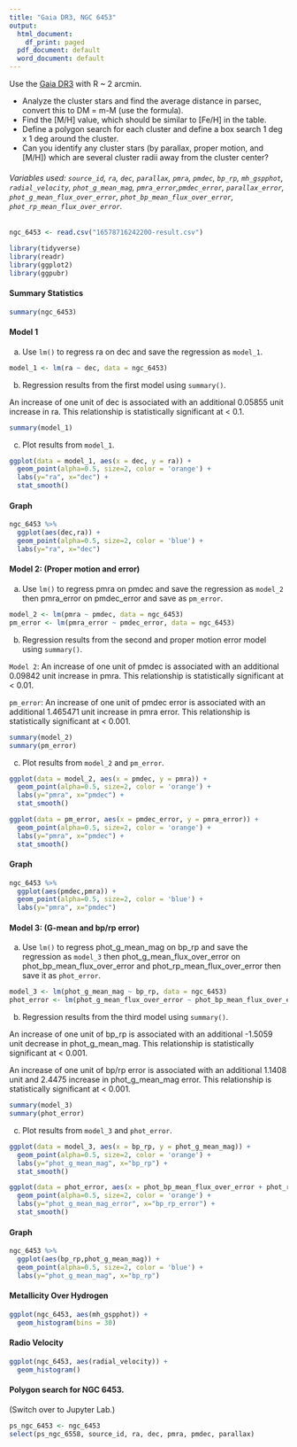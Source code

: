 ```yaml
---
title: "Gaia DR3, NGC 6453"
output:
  html_document:
    df_print: paged
  pdf_document: default
  word_document: default
---
```


Use the [Gaia DR3](https://www.cosmos.esa.int/web/gaia-users/archive/programmatic-access) with R ~ 2 arcmin.

* Analyze the cluster stars and find the average distance in parsec, convert this to DM = m-M (use the formula). 
* Find the [M/H] value, which should be similar to [Fe/H] in the table.  
* Define a polygon search for each cluster and define a box search 1 deg x 1 deg around the cluster. 
* Can you identify any cluster stars (by parallax, proper motion, and [M/H]) which are several cluster radii away from the cluster center?

###### Variables used: `source_id`, `ra`, `dec`, `parallax`, `pmra`, `pmdec`, `bp_rp`, `mh_gspphot`, `radial_velocity`, `phot_g_mean_mag`, `pmra_error`,`pmdec_error`, `parallax_error`, `phot_g_mean_flux_over_error`, `phot_bp_mean_flux_over_error`, `phot_rp_mean_flux_over_error`.



```r
ngc_6453 <- read.csv("1657871624220O-result.csv")
```

```r
library(tidyverse)
library(readr)
library(ggplot2)
library(ggpubr)
```

#### Summary Statistics 

```r
summary(ngc_6453)
```

#### Model 1

a. Use `lm()` to regress ra on dec and save the regression as `model_1`.

```r
model_1 <- lm(ra ~ dec, data = ngc_6453)
```

b. Regression results from the first model using `summary()`.

An increase of one unit of dec is associated with an additional 0.05855 unit increase in ra. This relationship is statistically significant at < 0.1.

```r
summary(model_1)
```

c. Plot results from `model_1`.

```r
ggplot(data = model_1, aes(x = dec, y = ra)) +
  geom_point(alpha=0.5, size=2, color = 'orange') +
  labs(y="ra", x="dec") +
  stat_smooth()
```

#### Graph 

```r
ngc_6453 %>%
  ggplot(aes(dec,ra)) +
  geom_point(alpha=0.5, size=2, color = 'blue') +
  labs(y="ra", x="dec")
```

#### Model 2: (Proper motion and error)

a. Use `lm()` to regress pmra on pmdec and save the regression as `model_2` then pmra_error on pmdec_error and save as `pm_error`.

```r
model_2 <- lm(pmra ~ pmdec, data = ngc_6453)
pm_error <- lm(pmra_error ~ pmdec_error, data = ngc_6453)
```

b. Regression results from the second and proper motion error model using `summary()`.

`Model 2`: An increase of one unit of pmdec is associated with an additional 0.09842 unit increase in pmra. This relationship is statistically significant at < 0.01.

`pm_error`: An increase of one unit of pmdec error is associated with an additional 1.465471 unit increase in pmra error. This relationship is statistically significant at < 0.001.


```r
summary(model_2)
summary(pm_error)
```

c. Plot results from `model_2` and `pm_error`.

```r
ggplot(data = model_2, aes(x = pmdec, y = pmra)) +
  geom_point(alpha=0.5, size=2, color = 'orange') +
  labs(y="pmra", x="pmdec") +
  stat_smooth()

ggplot(data = pm_error, aes(x = pmdec_error, y = pmra_error)) +
  geom_point(alpha=0.5, size=2, color = 'orange') +
  labs(y="pmra", x="pmdec") +
  stat_smooth()
```

#### Graph 

```r
ngc_6453 %>%
  ggplot(aes(pmdec,pmra)) +
  geom_point(alpha=0.5, size=2, color = 'blue') +
  labs(y="pmra", x="pmdec") 
```

#### Model 3: (G-mean and bp/rp error)

a. Use `lm()` to regress phot_g_mean_mag on bp_rp and save the regression as `model_3` then phot_g_mean_flux_over_error on phot_bp_mean_flux_over_error and phot_rp_mean_flux_over_error then save it as `phot_error`.

```r
model_3 <- lm(phot_g_mean_mag ~ bp_rp, data = ngc_6453)
phot_error <- lm(phot_g_mean_flux_over_error ~ phot_bp_mean_flux_over_error + phot_rp_mean_flux_over_error, data = ngc_6453)
```

b. Regression results from the third model using `summary()`.

An increase of one unit of bp_rp is associated with an additional -1.5059 unit decrease in phot_g_mean_mag. This relationship is statistically significant at < 0.001.

An increase of one unit of bp/rp error is associated with an additional 1.1408 unit and 2.4475 increase in phot_g_mean_mag error. This relationship is statistically significant at < 0.001.


```r
summary(model_3)
summary(phot_error)
```

c. Plot results from `model_3` and `phot_error`.

```r
ggplot(data = model_3, aes(x = bp_rp, y = phot_g_mean_mag)) +
  geom_point(alpha=0.5, size=2, color = 'orange') +
  labs(y="phot_g_mean_mag", x="bp_rp") +
  stat_smooth()

ggplot(data = phot_error, aes(x = phot_bp_mean_flux_over_error + phot_rp_mean_flux_over_error, y = phot_g_mean_flux_over_error)) +
  geom_point(alpha=0.5, size=2, color = 'orange') +
  labs(y="phot_g_mean_mag_error", x="bp_rp_error") +
  stat_smooth()
```

#### Graph 

```r
ngc_6453 %>%
  ggplot(aes(bp_rp,phot_g_mean_mag)) +
  geom_point(alpha=0.5, size=2, color = 'blue') +
  labs(y="phot_g_mean_mag", x="bp_rp")
```

#### Metallicity Over Hydrogen

```r
ggplot(ngc_6453, aes(mh_gspphot)) +
  geom_histogram(bins = 30)
```


#### Radio Velocity

```r
ggplot(ngc_6453, aes(radial_velocity)) +
  geom_histogram()
```

#### Polygon search for NGC 6453.

(Switch over to Jupyter Lab.)

```r
ps_ngc_6453 <- ngc_6453
select(ps_ngc_6558, source_id, ra, dec, pmra, pmdec, parallax)
```










